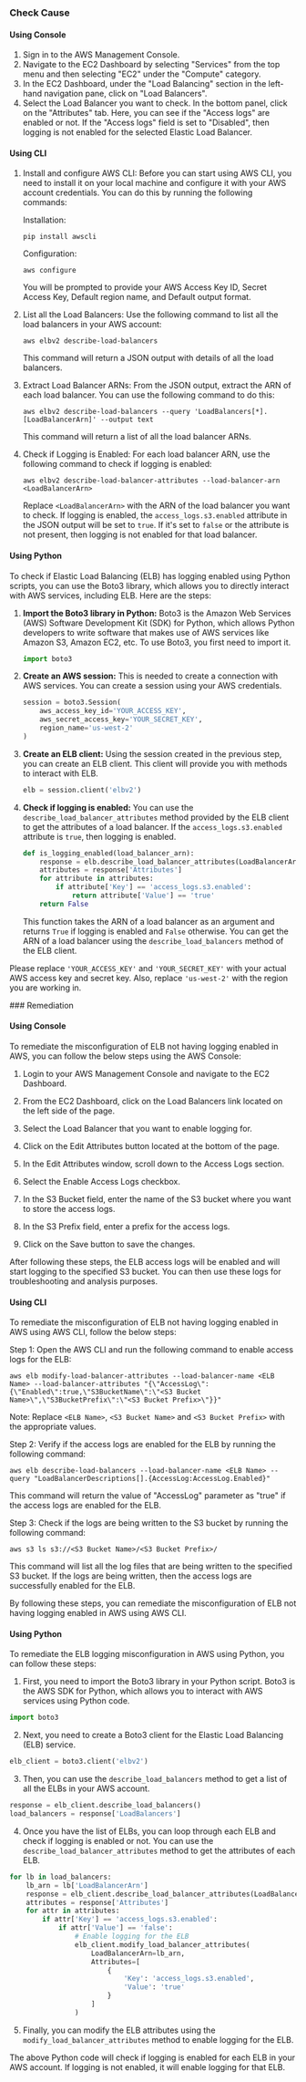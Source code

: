 

<Tabs><Tab title='Cause'>
### Check Cause

#### Using Console

1. Sign in to the AWS Management Console.
2. Navigate to the EC2 Dashboard by selecting "Services" from the top menu and then selecting "EC2" under the "Compute" category.
3. In the EC2 Dashboard, under the "Load Balancing" section in the left-hand navigation pane, click on "Load Balancers".
4. Select the Load Balancer you want to check. In the bottom panel, click on the "Attributes" tab. Here, you can see if the "Access logs" are enabled or not. If the "Access logs" field is set to "Disabled", then logging is not enabled for the selected Elastic Load Balancer.

#### Using CLI

1. Install and configure AWS CLI: Before you can start using AWS CLI, you need to install it on your local machine and configure it with your AWS account credentials. You can do this by running the following commands:

   Installation:
   ```
   pip install awscli
   ```
   Configuration:
   ```
   aws configure
   ```
   You will be prompted to provide your AWS Access Key ID, Secret Access Key, Default region name, and Default output format.

2. List all the Load Balancers: Use the following command to list all the load balancers in your AWS account:

   ```
   aws elbv2 describe-load-balancers
   ```
   This command will return a JSON output with details of all the load balancers.

3. Extract Load Balancer ARNs: From the JSON output, extract the ARN of each load balancer. You can use the following command to do this:

   ```
   aws elbv2 describe-load-balancers --query 'LoadBalancers[*].[LoadBalancerArn]' --output text
   ```
   This command will return a list of all the load balancer ARNs.

4. Check if Logging is Enabled: For each load balancer ARN, use the following command to check if logging is enabled:

   ```
   aws elbv2 describe-load-balancer-attributes --load-balancer-arn <LoadBalancerArn>
   ```
   Replace `<LoadBalancerArn>` with the ARN of the load balancer you want to check. If logging is enabled, the `access_logs.s3.enabled` attribute in the JSON output will be set to `true`. If it's set to `false` or the attribute is not present, then logging is not enabled for that load balancer.

#### Using Python

To check if Elastic Load Balancing (ELB) has logging enabled using Python scripts, you can use the Boto3 library, which allows you to directly interact with AWS services, including ELB. Here are the steps:

1. **Import the Boto3 library in Python:**
   Boto3 is the Amazon Web Services (AWS) Software Development Kit (SDK) for Python, which allows Python developers to write software that makes use of AWS services like Amazon S3, Amazon EC2, etc. To use Boto3, you first need to import it.

   ```python
   import boto3
   ```

2. **Create an AWS session:**
   This is needed to create a connection with AWS services. You can create a session using your AWS credentials.

   ```python
   session = boto3.Session(
       aws_access_key_id='YOUR_ACCESS_KEY',
       aws_secret_access_key='YOUR_SECRET_KEY',
       region_name='us-west-2'
   )
   ```

3. **Create an ELB client:**
   Using the session created in the previous step, you can create an ELB client. This client will provide you with methods to interact with ELB.

   ```python
   elb = session.client('elbv2')
   ```

4. **Check if logging is enabled:**
   You can use the `describe_load_balancer_attributes` method provided by the ELB client to get the attributes of a load balancer. If the `access_logs.s3.enabled` attribute is `true`, then logging is enabled.

   ```python
   def is_logging_enabled(load_balancer_arn):
       response = elb.describe_load_balancer_attributes(LoadBalancerArn=load_balancer_arn)
       attributes = response['Attributes']
       for attribute in attributes:
           if attribute['Key'] == 'access_logs.s3.enabled':
               return attribute['Value'] == 'true'
       return False
   ```

   This function takes the ARN of a load balancer as an argument and returns `True` if logging is enabled and `False` otherwise. You can get the ARN of a load balancer using the `describe_load_balancers` method of the ELB client.

Please replace `'YOUR_ACCESS_KEY'` and `'YOUR_SECRET_KEY'` with your actual AWS access key and secret key. Also, replace `'us-west-2'` with the region you are working in.

</Tab>

<Tab title='Remediation'>
### Remediation

#### Using Console

To remediate the misconfiguration of ELB not having logging enabled in AWS, you can follow the below steps using the AWS Console:

1. Login to your AWS Management Console and navigate to the EC2 Dashboard.

2. From the EC2 Dashboard, click on the Load Balancers link located on the left side of the page.

3. Select the Load Balancer that you want to enable logging for.

4. Click on the Edit Attributes button located at the bottom of the page.

5. In the Edit Attributes window, scroll down to the Access Logs section.

6. Select the Enable Access Logs checkbox.

7. In the S3 Bucket field, enter the name of the S3 bucket where you want to store the access logs.

8. In the S3 Prefix field, enter a prefix for the access logs.

9. Click on the Save button to save the changes.

After following these steps, the ELB access logs will be enabled and will start logging to the specified S3 bucket. You can then use these logs for troubleshooting and analysis purposes.

#### Using CLI

To remediate the misconfiguration of ELB not having logging enabled in AWS using AWS CLI, follow the below steps:

Step 1: Open the AWS CLI and run the following command to enable access logs for the ELB:

```
aws elb modify-load-balancer-attributes --load-balancer-name <ELB Name> --load-balancer-attributes "{\"AccessLog\":{\"Enabled\":true,\"S3BucketName\":\"<S3 Bucket Name>\",\"S3BucketPrefix\":\"<S3 Bucket Prefix>\"}}"
```

Note: Replace `<ELB Name>`, `<S3 Bucket Name>` and `<S3 Bucket Prefix>` with the appropriate values.

Step 2: Verify if the access logs are enabled for the ELB by running the following command:

```
aws elb describe-load-balancers --load-balancer-name <ELB Name> --query "LoadBalancerDescriptions[].{AccessLog:AccessLog.Enabled}"
```

This command will return the value of "AccessLog" parameter as "true" if the access logs are enabled for the ELB.

Step 3: Check if the logs are being written to the S3 bucket by running the following command:

```
aws s3 ls s3://<S3 Bucket Name>/<S3 Bucket Prefix>/
```

This command will list all the log files that are being written to the specified S3 bucket. If the logs are being written, then the access logs are successfully enabled for the ELB.

By following these steps, you can remediate the misconfiguration of ELB not having logging enabled in AWS using AWS CLI.

#### Using Python

To remediate the ELB logging misconfiguration in AWS using Python, you can follow these steps:

1. First, you need to import the Boto3 library in your Python script. Boto3 is the AWS SDK for Python, which allows you to interact with AWS services using Python code.

```python
import boto3
```

2. Next, you need to create a Boto3 client for the Elastic Load Balancing (ELB) service.

```python
elb_client = boto3.client('elbv2')
```

3. Then, you can use the `describe_load_balancers` method to get a list of all the ELBs in your AWS account.

```python
response = elb_client.describe_load_balancers()
load_balancers = response['LoadBalancers']
```

4. Once you have the list of ELBs, you can loop through each ELB and check if logging is enabled or not. You can use the `describe_load_balancer_attributes` method to get the attributes of each ELB.

```python
for lb in load_balancers:
    lb_arn = lb['LoadBalancerArn']
    response = elb_client.describe_load_balancer_attributes(LoadBalancerArn=lb_arn)
    attributes = response['Attributes']
    for attr in attributes:
        if attr['Key'] == 'access_logs.s3.enabled':
            if attr['Value'] == 'false':
                # Enable logging for the ELB
                elb_client.modify_load_balancer_attributes(
                    LoadBalancerArn=lb_arn,
                    Attributes=[
                        {
                            'Key': 'access_logs.s3.enabled',
                            'Value': 'true'
                        }
                    ]
                )
```

5. Finally, you can modify the ELB attributes using the `modify_load_balancer_attributes` method to enable logging for the ELB.

The above Python code will check if logging is enabled for each ELB in your AWS account. If logging is not enabled, it will enable logging for that ELB.


</Tab>
</Tabs>